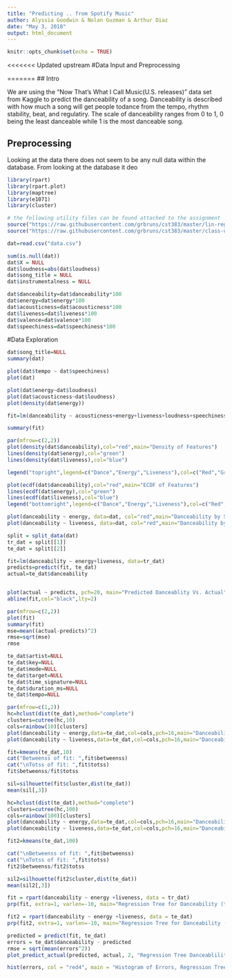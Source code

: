 ```yaml
---
title: "Predicting .. from Spotify Music"
author: Alyssia Goodwin & Nolan Guzman & Arthur Diaz
date: "May 3, 2018"
output: html_document
---
```


```r
knitr::opts_chunk$set(echo = TRUE)
```

<<<<<<< Updated upstream
#Data Input and Preprocessing 

=======
## Intro

We are using the "Now That's What I Call Music(U.S. releases)" data set from Kaggle to predict the danceability of a song. Danceability is described with how much a song will get people todance from the tempo, rhythm stability, beat, and regulatiry. The scale of danceability ranges from 0 to 1, 0 being the least danceable while 1 is the most danceable song. 



## Preprocessing 

Looking at the data there does not seem to be any null data within the database. From looking at the database it deo

```r
library(rpart)
library(rpart.plot)
library(maptree)
library(e1071)
library(cluster)

# the following utility files can be found attached to the assignment
source("https://raw.githubusercontent.com/grbruns/cst383/master/lin-regr-util.R")
source("https://raw.githubusercontent.com/grbruns/cst383/master/class-util.R")

dat=read.csv("data.csv")

sum(is.null(dat))
dat$X = NULL
dat$loudness=abs(dat$loudness)
dat$song_title = NULL
dat$instrumentalness = NULL

dat$danceability=dat$danceability*100
dat$energy=dat$energy*100
dat$acousticness=dat$acousticness*100
dat$liveness=dat$liveness*100
dat$valence=dat$valence*100
dat$speechiness=dat$speechiness*100

```

#Data Exploration

```r
dat$song_title=NULL
summary(dat)
```


```r

plot(dat$tempo ~ dat$speechiness)
plot(dat)

plot(dat$energy~dat$loudness)
plot(dat$acousticness~dat$loudness)
plot(density(dat$energy))
```

```r
fit=lm(danceability ~ acousticness+energy+liveness+loudness+speechiness+valence, data=dat)

summary(fit)

par(mfrow=c(2,2))
plot(density(dat$danceability),col="red",main="Density of Features")
lines(density(dat$energy),col="green")
lines(density(dat$liveness),col="blue")

legend("topright",legend=c("Dance","Energy","Liveness"),col=c("Red","Green","Blue"),lty=1,cex=.7)

plot(ecdf(dat$danceability),col="red",main="ECDF of Features")
lines(ecdf(dat$energy),col="green")
lines(ecdf(dat$liveness),col="blue")
legend("bottomright",legend=c("Dance","Energy","Liveness"),col=c("Red","Green","Blue"),lty=1,cex=.7)

plot(danceability ~ energy, data=dat, col="red",main="Danceability by Speechiness")
plot(danceability ~ liveness, data=dat, col="red",main="Danceability by Liveness")

```

```r
split = split_data(dat)
tr_dat = split[[1]]
te_dat = split[[2]]

fit=lm(danceability ~ energy+liveness, data=tr_dat)
predicts=predict(fit, te_dat)
actual=te_dat$danceability


plot(actual ~ predicts, pch=20, main="Predicted Danceablity Vs. Actual",col="red")
abline(fit,col="black",lty=2)

```

```r
par(mfrow=c(2,2))
plot(fit)
summary(fit)
mse=mean((actual-predicts)^2)
rmse=sqrt(mse)
rmse
```

```r

te_dat$artist=NULL
te_dat$key=NULL
te_dat$mode=NULL
te_dat$target=NULL
te_dat$time_signature=NULL
te_dat$duration_ms=NULL
te_dat$tempo=NULL

par(mfrow=c(1,2))
hc=hclust(dist(te_dat),method="complete")
clusters=cutree(hc,10)
cols=rainbow(10)[clusters]
plot(danceability ~ energy,data=te_dat,col=cols,pch=16,main="Danceability by Energy, n=10")
plot(danceability ~ liveness,data=te_dat,col=cols,pch=16,main="Danceability by Liveness, n=10")

fit=kmeans(te_dat,10)
cat("Betweenss of fit: ",fit$betweenss)
cat("\nTotss of fit: ",fit$totss)
fit$betweenss/fit$totss

sil=silhouette(fit$cluster,dist(te_dat))
mean(sil[,3])

hc=hclust(dist(te_dat),method="complete")
clusters=cutree(hc,100)
cols=rainbow(100)[clusters]
plot(danceability ~ energy,data=te_dat,col=cols,pch=16,main="Danceability by Energy, n=100")
plot(danceability ~ liveness,data=te_dat,col=cols,pch=16,main="Danceability by Liveness, n=100")

fit2=kmeans(te_dat,100)

cat("\nBetweenss of fit: ",fit$betweenss)
cat("\nTotss of fit: ",fit$totss)
fit2$betweenss/fit2$totss

sil2=silhouette(fit2$cluster,dist(te_dat))
mean(sil2[,3])

```

```r
fit = rpart(danceability ~ energy +liveness, data = tr_dat)
prp(fit, extra=1, varlen=-10, main="Regression Tree for Danceability (tr_dat)",box.col= "green")

fit2 = rpart(danceability ~ energy +liveness, data = te_dat)
prp(fit2, extra=1, varlen=-10, main="Regression Tree for Danceability (te_dat)",box.col= "green")
```

```r
predicted = predict(fit, te_dat)
errors = te_dat$danceability - predicted
rmse = sqrt(mean(errors^2))
plot_predict_actual(predicted, actual, 2, "Regression Tree Danceablility Prediction")
```

```r
hist(errors, col = "red4", main = "Histogram of Errors, Regression Tree")
```
